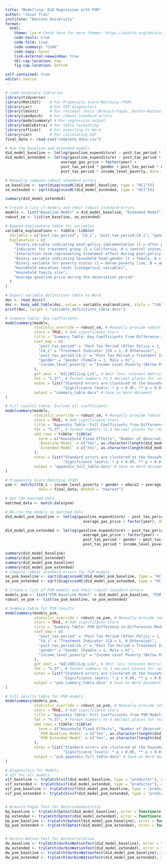 ---
title: "Modelling: DiD Regression with PSM"
author: "Jason Tran"
institute: "Denison University"
format: 
  html:
    theme: lux # Check here for more themes: https://quarto.org/docs/output-formats/html-themes.html
    code-tools: true
    code-fold: true
    code-summary: "Code"
    code-copy: hover
    link-external-newwindow: true
    tbl-cap-location: top
    fig-cap-location: bottom

self-contained: true
editor: source
---

```{r}
# Load necessary libraries
library(tidyverse)
library(MatchIt)    # For Propensity Score Matching (PSM)
library(car)        # For VIF diagnostics
library(lmtest)     # For residual tests (Breusch-Pagan, Durbin-Watson)
library(sandwich)   # For robust standard errors
library(modelsummary) # For regression output
library(kableExtra) # For table formatting
library(officer)    # For exporting to Word
library(car)        # For calculating GIF 
final_data <- read.csv("complete_data.csv")
```

```{r}
# Run the baseline and extended models
did_model_baseline <- lm(log(gasoline_expenditure) ~ post_tax_period * CA_i + income_level_poverty + gender + educa2 + average_gas_price + factor(year), data = final_data)
did_model_extended <- lm(log(gasoline_expenditure) ~ post_tax_period * CA_i + income_level_poverty + gender + educa2 + fsize + 
                         average_gas_price + factor(year) + 
                         post_tax_period * gender + post_tax_period * educa2 +
                         post_tax_period * income_level_poverty, data = final_data)

# Manually compute robust standard errors
se_baseline <- sqrt(diag(vcovHC(did_model_baseline, type = "HC1")))
se_extended <- sqrt(diag(vcovHC(did_model_extended, type = "HC1")))

summary(did_model_extended)

# Create a list of models and their robust standard errors
models <- list("Baseline Model" = did_model_baseline, "Extended Model" = did_model_extended)
robust_se <- list(se_baseline, se_extended)

# Append explanatory table for variables
variable_explanations <- tibble::tibble(
  Variable = c("post_tax_period", "CA_i", "post_tax_period:CA_i", "gender", "income_level_poverty", "educa2", "fsize", "average_gas_price"),
  Explanation = c(
    "Binary variable indicating post-policy implementation (1 = after policy, 0 = before policy)",
    "Indicator for treatment group (1 = California, 0 = control states)",
    "Interaction term representing treatment effect during post-policy period",
    "Binary variable indicating household head gender (1 = female, 0 = male)",
    "Binary variable for poverty status (1 = below poverty line, 0 = above poverty line)",
    "Household education level (categorical variable)",
    "Household family size",
    "Average gasoline price during the observation period"
  )
)

# Export variable definitions table to Word
doc <- read_docx()
doc <- body_add_table(doc, value = variable_explanations, style = "table_template")
print(doc, target = "variable_definitions_table.docx")
```

```{r}
# Summary table: Key coefficients
modelsummary(models,
             statistic_override = robust_se, # Manually provide robust SEs
             stars = TRUE, # Add significance stars
             title = "Summary Table: Key Coefficients from Difference-in-Differences Models",
             coef_map = c(
               "post_tax_period" = "Post Tax Period (After Policy = 1, 0 Otherwise)",
               "CA_i" = "Treatment Indicator (CA = 1, 0 Otherwise)",
               "post_tax_period:CA_i" = "Post Tax Period x Treatment Indicator",
               "gender" = "Gender (Female = 1, Male = 0)",
               "income_level_poverty" = "Income Level Poverty (Below Poverty Line = 1, Above = 0)"
             ),
             gof_omit = "AIC|BIC|Log.Lik", # Omit less relevant metrics in the summary table
             fmt = "%.3f", # Format numbers to 3 decimal places for readability
             notes = list("Standard errors are clustered at the household level.",
                          "Significance levels: * p < 0.05, ** p < 0.01, *** p < 0.001"),
             output = "summary_table.docx" # Save as Word document
)
```

```{r}
# Full results table: Include all coefficients
modelsummary(models,
             statistic_override = robust_se, # Manually provide robust SEs
             stars = TRUE, # Add significance stars
             title = "Appendix Table: Full Coefficients from Difference-in-Differences Models",
             fmt = "%.3f", # Format numbers to 3 decimal places for readability
             add_rows = tibble::tibble(
               term = c("Household Fixed Effects", "Number of Observations"),
               `Baseline Model` = c("Yes", as.character(length(did_model_baseline$residuals))),
               `Extended Model` = c("Yes", as.character(length(did_model_extended$residuals)))
             ),
             notes = list("Standard errors are clustered at the household level.",
                          "Significance levels: * p < 0.05, ** p < 0.01, *** p < 0.001"),
             output = "appendix_full_table.docx" # Save as Word document
)
```

```{r}
# Propensity Score Matching (PSM)
psm <- matchit(CA_i ~ income_level_poverty + gender + educa2 + average_gas_price + fsize, 
               data = final_data, method = "nearest")

# Get the matched data
matched_data <- match.data(psm)

# Re-run the models on matched data
did_model_psm_baseline <- lm(log(gasoline_expenditure) ~ post_tax_period * CA_i + income_level_poverty + gender + educa2 + fsize + 
                                   average_gas_price + factor(year), data = matched_data)

did_model_psm_extended <- lm(log(gasoline_expenditure) ~ post_tax_period * CA_i + income_level_poverty + gender + educa2 + fsize + 
                                   average_gas_price + factor(year) + 
                                   post_tax_period * gender + post_tax_period * educa2 + 
                                   post_tax_period * income_level_poverty, data = matched_data)

summary(did_model_baseline)
summary(did_model_extended)
summary(did_model_psm_baseline)
summary(did_model_psm_extended)
# Compute robust standard errors for PSM models
se_psm_baseline <- sqrt(diag(vcovHC(did_model_psm_baseline, type = "HC1")))
se_psm_extended <- sqrt(diag(vcovHC(did_model_psm_extended, type = "HC1")))

# Create a list of PSM models and their robust standard errors
models_psm <- list("PSM Baseline Model" = did_model_psm_baseline, "PSM Extended Model" = did_model_psm_extended)
robust_se_psm <- list(se_psm_baseline, se_psm_extended)


```



```{r}
# Summary table for PSM results
modelsummary(models_psm,
             statistic_override = robust_se_psm, # Manually provide robust SEs
             stars = TRUE, # Add significance stars
             title = "Summary Table: PSM Difference-in-Differences Models for Gasoline Expenditure",
             coef_map = c(
               "post_tax_period" = "Post Tax Period (After Policy = 1, 0 Otherwise)",
               "CA_i" = "Treatment Indicator (CA = 1, 0 Otherwise)",
               "post_tax_period:CA_i" = "Post Tax Period x Treatment Indicator (Interaction Term)",
               "gender" = "Gender (Female = 1, Male = 0)",
               "income_level_poverty" = "Income Level Poverty (Below Poverty Line = 1, Above = 0)"
             ),
             gof_omit = "AIC|BIC|Log.Lik", # Omit less relevant metrics in the summary table
             fmt = "%.3f", # Format numbers to 3 decimal places for readability
             notes = list("Standard errors are clustered at the household level.",
                          "Significance levels: * p < 0.05, ** p < 0.01, *** p < 0.001"),
             output = "psm_summary_table.docx" # Save as Word document
)
```


```{r}
# Full results table for PSM models
modelsummary(models_psm,
             statistic_override = robust_se_psm, # Manually provide robust SEs
             stars = TRUE, # Add significance stars
             title = "Appendix Table: Full Coefficients from PSM Models",
             fmt = "%.3f", # Format numbers to 3 decimal places for readability
             add_rows = tibble::tibble(
               term = c("Household Fixed Effects", "Number of Observations"),
               `PSM Baseline Model` = c("Yes", as.character(length(did_model_psm_baseline$residuals))),
               `PSM Extended Model` = c("Yes", as.character(length(did_model_psm_extended$residuals)))
             ),
             notes = list("Standard errors are clustered at the household level.",
                          "Significance levels: * p < 0.05, ** p < 0.01, *** p < 0.001"),
             output = "psm_appendix_full_table.docx" # Save as Word document
)

```




```{r}

# Diagnostics for Models
# VIF for all models
vif_baseline <- tryCatch(vif(did_model_baseline, type = "predictor"), error = function(e) NA)
vif_extended <- tryCatch(vif(did_model_extended, type = "predictor"), error = function(e) NA)
vif_psm_baseline <- tryCatch(vif(did_model_psm_baseline, type = "predictor"), error = function(e) NA)
vif_psm_extended <- tryCatch(vif(did_model_psm_extended, type = "predictor"), error = function(e) NA)


# Breusch-Pagan Test for Heteroskedasticity
bp_baseline <- tryCatch(bptest(did_model_baseline), error = function(e) list(p.value = NA))
bp_extended <- tryCatch(bptest(did_model_extended), error = function(e) list(p.value = NA))
bp_psm_baseline <- tryCatch(bptest(did_model_psm_baseline), error = function(e) list(p.value = NA))
bp_psm_extended <- tryCatch(bptest(did_model_psm_extended), error = function(e) list(p.value = NA))


# Durbin-Watson Test for Autocorrelation
dw_baseline <- tryCatch(durbinWatsonTest(did_model_baseline), error = function(e) list(statistic = NA, p.value = NA))
dw_extended <- tryCatch(durbinWatsonTest(did_model_extended), error = function(e) list(statistic = NA, p.value = NA))
dw_psm_baseline <- tryCatch(durbinWatsonTest(did_model_psm_baseline), error = function(e) list(statistic = NA, p.value = NA))
dw_psm_extended <- tryCatch(durbinWatsonTest(did_model_psm_extended), error = function(e) list(statistic = NA, p.value = NA))




```





